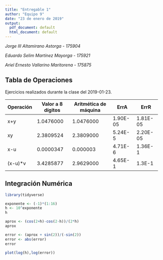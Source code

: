 ```yaml
---
title: "Entregable 1"
author: "Equipo 9"
date: "23 de enero de 2019"
output:
  pdf_document: default
  html_document: default
---
```


_Jorge III Altamirano Astorga - 175904_

_Eduardo Selim Martínez Mayorga - 175921_

_Ariel Ernesto Vallarino Maritorena - 175875_

## Tabla de Operaciones 

Ejercicios realizados durante la clase del 2019-01-23.

| Operación | Valor a 8 dígitos | Aritmética de máquina | ErrA | ErrR |
|------|----|-----|------|-----|
|x+y|1.0476000|1.0476000|1.90E-05|1.81E-05|
|xy | 2.3809524 | 2.3809000 | 5.24E-5 | 2.20E-05 |
|x-u| 0.0000347 | 0.000003 |  4.71E-6 | 1.36E-1 |
|(x-u)*v | 3.4285877 | 2.9629000 | 4.65E-1 | 1.3E-1 |

## Integración Numérica


```r
library(tidyverse)
```


```r
exponente <- (-1)*(1:16)
h <- 10^exponente 
h
```


```r
aprox <- (cos(2+h)-cos(2-h))/(2*h)
aprox
```

```r
error <- (aprox + sin(2))/(-sin(2))
error <- abs(error)
error
```

```r
plot(log(h),log(error))
```

